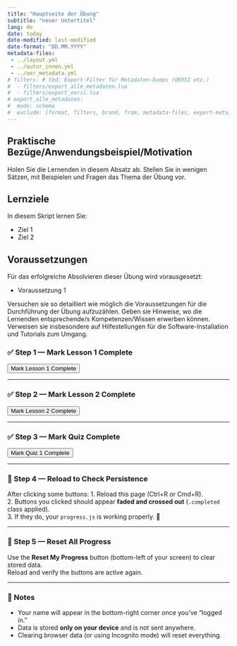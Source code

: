 ```yaml
---
title: "Hauptseite der Übung"
subtitle: "neuer Untertitel"
lang: de
date: today
date-modified: last-modified
date-format: "DD.MM.YYYY"
metadata-files: 
 - ../layout.yml
 - ../autor_innen.yml
 - ../oer_metadata.yml
# filters: # tbd: Export-Filter für Metadaten-Dumps (OERSI etc.)
#  - filters/export_alle_metadaten.lua
#  - filters/export_oersi.lua
# export_alle_metadaten:
#  mode: schema
#  exclude: [format, filters, brand, from, metadata-files, export-meta, export-meta-dir]
---
```


## Praktische Bezüge/Anwendungsbeispiel/Motivation

Holen Sie die Lernenden in diesem Absatz ab. Stellen Sie in wenigen Sätzen, mit Beispielen und Fragen das Thema der Übung vor.

## Lernziele

In diesem Skript lernen Sie:

- Ziel 1
- Ziel 2

## Voraussetzungen

Für das erfolgreiche Absolvieren dieser Übung wird vorausgesetzt:

- Voraussetzung 1

Versuchen sie so detailliert wie möglich die Voraussetzungen für die Durchführung der Übung aufzuzählen. Geben sie Hinweise, wo die Lernenden entsprechende/s Kompetenzen/Wissen erwerben können. Verweisen sie insbesondere auf Hilfestellungen für die Software-Installation und Tutorials zum Umgang.

### ✅ Step 1 — Mark Lesson 1 Complete

<button data-progress-id="lesson1">Mark Lesson 1 Complete</button>

---

### ✅ Step 2 — Mark Lesson 2 Complete

<button data-progress-id="lesson2">Mark Lesson 2 Complete</button>

---

### ✅ Step 3 — Mark Quiz Complete

<button data-progress-id="quiz1">Mark Quiz 1 Complete</button>

---

### 🔄 Step 4 — Reload to Check Persistence

After clicking some buttons:
1. Reload this page (Ctrl+R or Cmd+R).  
2. Buttons you clicked should appear **faded and crossed out** (`.completed` class applied).  
3. If they do, your `progress.js` is working properly. 🎉

---

### 🔁 Step 5 — Reset All Progress

Use the **Reset My Progress** button (bottom-left of your screen) to clear stored data.  
Reload and verify the buttons are active again.

---

### 🧩 Notes

- Your name will appear in the bottom-right corner once you’ve “logged in.”  
- Data is stored **only on your device** and is not sent anywhere.  
- Clearing browser data (or using Incognito mode) will reset everything.
